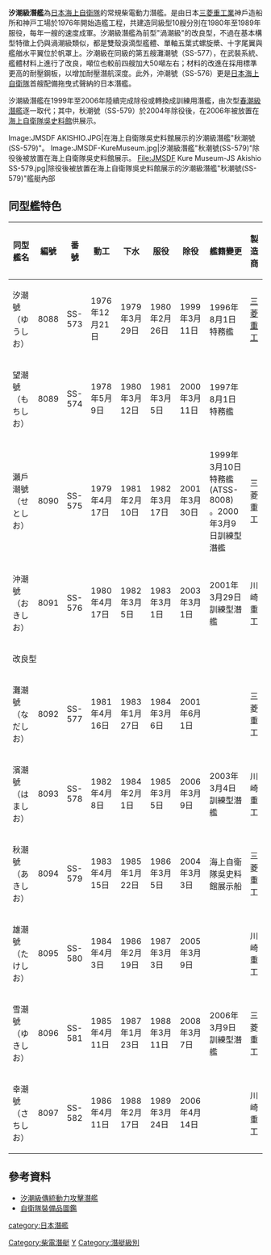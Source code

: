 {{noteTA
|T=zh-hant:汐潮級潛艦;zh-hans:汐潮级潜艇;zh-hk:汐潮級潛艇;
|1=zh-hant:汐潮級潛艦;zh-hans:汐潮级潜艇;zh-hk:汐潮級潛艇;
|2=zh-hant:潛艦;zh-hans:潜艇;zh-hk:潛艇;
}}
{{潛艇
|名称= 汐潮級潛艦
|图片= [[Image:Mochishio_(Yuushio_class_submarine).jpg|300px]]
|照片说明= 
|舰种= [[柴電動力|柴電潛艦]]
|命名= 汐潮
|拥有国= {{日本}}
|前型= [[渦潮級潛艦|渦潮級潛艦]]
|次型= [[春潮級潛艦|春潮級潛艦]]
|同型= 望潮、瀨戶潮、灘潮、沖潮、濱潮、<br>秋潮、雄潮、雪潮、幸潮等10艘
|竣工= 1980年2月26日（"首艘"汐潮號）<br>1989年3月24日（"末艘"幸潮號）
|结局= 除役（2006年4月14日完全除役） 
|水上吃水= 7.4米
|水上排水量= 2200噸
|水下排水量= 2900噸
|极限潜深= 300米
|长度= 76米
|阔度= 9.9米
|动力系统= 川崎V8V30AMTL型[[柴油機|柴油機]]*2具<br>[[電動機|主電動機]]*1具
|叶轴= 單軸五葉式螺旋槳
|水上极速= 12節
|潜行极速= 20節
|乘员= 80名（幹部10名），艦長[[中校|二等海佐]]編階
|鱼雷= 533mm液壓式魚雷管六具<br>最大20枚[[魚雷|魚雷]]<br>( 由79型或80型魚雷、改成89型魚雷 )
|导弹= 潛射型[[AGM-84魚叉反艦飛彈|魚叉飛彈]]
|其他武装=
|结构= 十字型尾舵<br>艦體型為"雙殼淚滴型"
|自持力= 
|续航力=  
|其他= ZQQ-4艦艏聲納系統<br>AN/SQS-36J艦艏主動聲納<br>ZYQ-1射控系統<br>ZQR-1拖曳陣列聲納
}}

'''汐潮級潛艦'''為[[日本|日本]][[海上自衛隊|海上自衛隊]]的常規柴電動力潛艦。是由日本[[三菱重工業|三菱重工業]]神戶造船所和{{link-ja|川崎重工业船舶海洋公司|川崎重工業船舶海洋カンパニー|川崎重工業}}神戸工場於1976年開始造艦工程，共建造同級型10艘分別在1980年至1989年服役，每年一艘的速度成軍。汐潮級潛艦為前型"渦潮級"的改良型，不過在基本構型特徵上仍與渦潮級類似，都是雙殼淚滴型艦體、單軸五葉式螺旋槳、十字尾翼與艦艏水平翼位於帆罩上。汐潮級在同級的第五艘灘潮號（SS-577），在武裝系統、艦體材料上進行了改良，噸位也較前四艘加大50噸左右；材料的改進在採用標準更高的耐壓鋼板，以增加耐壓潛航深度。此外，沖潮號（SS-576）更是[[日本|日本]][[海上自衛隊|海上自衛隊]]首艘配備拖曳式聲納的日本潛艦。

汐潮級潛艦在1999年至2006年陸續完成除役或轉換成訓練用潛艦，由次型[[春潮級潛艦|春潮級潛艦]]逐一取代；其中，秋潮號（SS-579）於2004年除役後，在2006年被放置在[[海上自衛隊吳史料館|海上自衛隊吳史料館]]供展示。




<gallery>
Image:JMSDF AKISHIO.JPG|在海上自衛隊吳史料館展示的汐潮級潛艦"秋潮號(SS-579)"。
Image:JMSDF-KureMuseum.jpg|汐潮級潛艦"秋潮號(SS-579)"除役後被放置在海上自衛隊吳史料館展示。
File:JMSDF Kure Museum-JS Akishio SS-579.jpg|除役後被放置在海上自衛隊吳史料館展示的汐潮級潛艦"秋潮號(SS-579)"艦艇內部
</gallery>

==同型艦特色==
{| border="1" cellpadding="2"  class="wikitable"
|-
! 同型艦名 !! 編號 !! 番號 !! 動工 !! 下水 !! 服役 !! 除役 !! 艦籍變更 !! 製造商
|-
| 汐潮號（ゆうしお）|| 8088 || SS-573 || 1976年12月21日 || 1979年3月29日 || 1980年2月26日 || 1999年3月11日 || 1996年8月1日特務艦 || [[三菱重工|三菱重工]]
|-
| 望潮號（もちしお）|| 8089 || SS-574 || 1978年5月9日 || 1980年3月12日 || 1981年3月5日 || 2000年3月11日 || 1997年8月1日特務艦 || {{link-ja|川崎重工业船舶海洋公司|川崎重工業船舶海洋カンパニー|川崎重工}}
|-
| 瀨戶潮號（せとしお）|| 8090 || SS-575 || 1979年4月17日 || 1981年2月10日 || 1982年3月17日 || 2001年3月30日 || 1999年3月10日特務艦 (ATSS-8008) 。2000年3月9日訓練型潛艦 || 三菱重工
|-
| 沖潮號（おきしお）|| 8091 || SS-576 || 1980年4月17日 || 1982年3月5日 || 1983年3月1日 || 2003年3月1日 || 2001年3月29日訓練型潛艦 || 川崎重工
|-
!colspan=9| 改良型
|-
| 灘潮號（なだしお）|| 8092 || SS-577 || 1981年4月16日 || 1983年1月27日 || 1984年3月6日 || 2001年6月1日 ||  || 三菱重工
|-
| 濱潮號（はましお）|| 8093 || SS-578 || 1982年4月8日 || 1984年2月1日 || 1985年3月5日 || 2006年3月9日 || 2003年3月4日訓練型潛艦 || 川崎重工
|-
| 秋潮號（あきしお）|| 8094 || SS-579 || 1983年4月15日 || 1985年1月22日 || 1986年3月5日 || 2004年3月3日 ||海上自衛隊吳史料館展示船 || 三菱重工
|-
| 雄潮號（たけしお）|| 8095 || SS-580 || 1984年4月3日 || 1986年2月19日 || 1987年3月3日 || 2005年3月9日 ||  || 川崎重工
|-
| 雪潮號（ゆきしお）|| 8096 || SS-581 || 1985年4月11日 || 1987年1月23日 || 1988年3月11日 ||2008年3月7日 || 2006年3月9日訓練型潛艦 || 三菱重工
|-
| 幸潮號（さちしお）|| 8097 || SS-582 || 1986年4月11日 || 1988年2月17日 || 1989年3月24日 || 2006年4月14日 ||  || 川崎重工
|}



{{clear}}

==參考資料==
* [http://campus.stu.edu.tw/mdc/mdc/navy/jmsdf/ss573.htm  汐潮級傳統動力攻擊潛艦]{{dead link|date=2018年3月 |bot=InternetArchiveBot |fix-attempted=yes }}
* [http://rightwing.sakura.ne.jp/equipment/jmsdf/ships/ss583-harushioclass/ss583.html 自衛隊裝備品圖鑑] {{Wayback|url=http://rightwing.sakura.ne.jp/equipment/jmsdf/ships/ss583-harushioclass/ss583.html |date=20171117061028 }}

{{日本作战舰艇}}

[[Category:柴電潛艇|Category:柴電潛艇]]
[[category:日本潛艦|category:日本潛艦]]
[[Category:日本軍艦艦級|Y]]
[[Category:潛艇級別|Category:潛艇級別]]